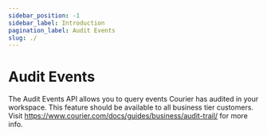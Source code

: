 ```yaml
---
sidebar_position: -1
sidebar_label: Introduction
pagination_label: Audit Events
slug: ./
---
```



# Audit Events

The Audit Events API allows you to query events Courier has audited in your workspace. This feature should be available to all business tier customers. Visit https://www.courier.com/docs/guides/business/audit-trail/ for more info.
